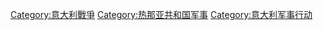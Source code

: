 [[Category:意大利戰爭|Category:意大利戰爭]]
[[Category:热那亚共和国军事|Category:热那亚共和国军事]]
[[Category:意大利军事行动|Category:意大利军事行动]]